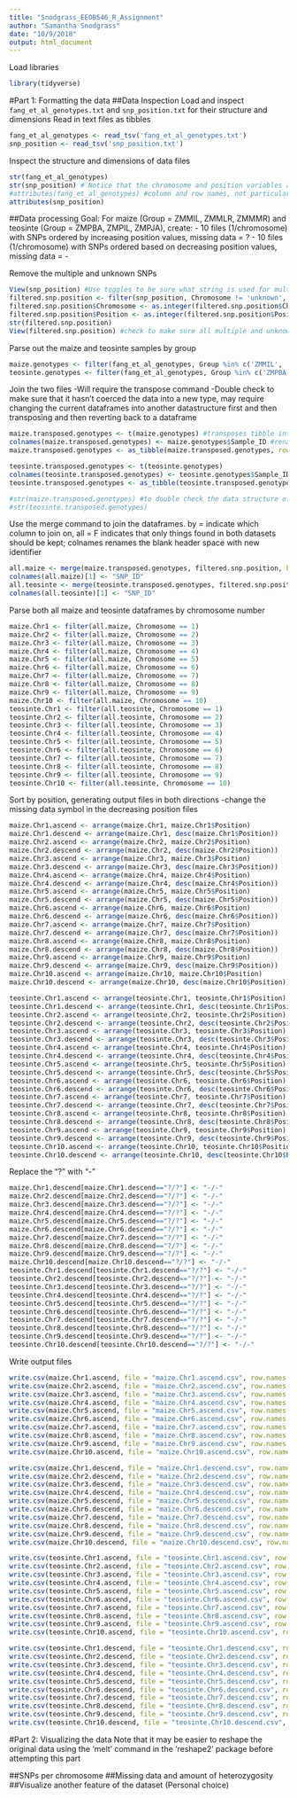 ```yaml
---
title: "Snodgrass_EEOB546_R_Assignment"
author: "Samantha Snodgrass"
date: "10/9/2018"
output: html_document
---
```

Load libraries
```r
library(tidyverse)
```
#Part 1: Formatting the data
##Data Inspection
Load and inspect `fang_et_al_genotypes.txt` and `snp_position.txt` for their structure and dimensions
Read in text files as tibbles
```r
fang_et_al_genotypes <- read_tsv('fang_et_al_genotypes.txt') 
snp_position <- read_tsv('snp_position.txt')
```

Inspect the structure and dimensions of data files
```r
str(fang_et_al_genotypes)
str(snp_position) # Notice that the chromosome and position variables are chr, not integer --> likely due to multiple and unknown positions
#attributes(fang_et_al_genotypes) #column and row names, not particularly helpful with this file
attributes(snp_position)
```

##Data processing
Goal: For maize (Group = ZMMIL, ZMMLR, ZMMMR) and teosinte (Group = ZMPBA, ZMPIL, ZMPJA), create:
  - 10 files (1/chromosome) with SNPs ordered by increasing position values, missing data = ?
  - 10 files (1/chromosome) with SNPs ordered based on decreasing position values, missing data = -

Remove the multiple and unknown SNPs

```r
View(snp_position) #Use toggles to be sure what string is used for multiple and unknown markers
filtered.snp.position <- filter(snp_position, Chromosome != 'unknown', Chromosome != 'multiple', Position != 'multiple')
filtered.snp.position$Chromosome <- as.integer(filtered.snp.position$Chromosome) #changes chr to int
filtered.snp.position$Position <- as.integer(filtered.snp.position$Position)
str(filtered.snp.position)
View(filtered.snp.position) #check to make sure all multiple and unknown markers were removed
```

Parse out the maize and teosinte samples by group
```r
maize.genotypes <- filter(fang_et_al_genotypes, Group %in% c('ZMMIL', 'ZMMLR', 'ZMMMR'))
teosinte.genotypes <- filter(fang_et_al_genotypes, Group %in% c('ZMPBA', 'ZMPIL', 'ZMPJA'))
```

Join the two files
-Will require the transpose command
-Double check to make sure that it hasn't coerced the data into a new type, may require changing the current dataframes into another datastructure first and then transposing and then reverting back to a dataframe
```r
maize.transposed.genotypes <- t(maize.genotypes) #transposes tibble into matrix
colnames(maize.transposed.genotypes) <- maize.genotypes$Sample_ID #renames columns to sampleID
maize.transposed.genotypes <- as_tibble(maize.transposed.genotypes, rownames = NA) #matrix --> tibble while keeping row names

teosinte.transposed.genotypes <- t(teosinte.genotypes)
colnames(teosinte.transposed.genotypes) <- teosinte.genotypes$Sample_ID
teosinte.transposed.genotypes <- as_tibble(teosinte.transposed.genotypes, rownames = NA)

#str(maize.transposed.genotypes) #to double check the data structure of new transposed files
#str(teosinte.transposed.genotypes)
```

Use the merge command to join the dataframes. by = indicate which column to join on, all = F indicates that only things found in both datasets should be kept; colnames renames the blank header space with new identifier
```r
all.maize <- merge(maize.transposed.genotypes, filtered.snp.position, by.x = 0, by.y = 'SNP_ID', all = FALSE)
colnames(all.maize)[1] <- "SNP_ID"
all.teosinte <- merge(teosinte.transposed.genotypes, filtered.snp.position, by.x = 0, by.y = 'SNP_ID', all = FALSE)
colnames(all.teosinte)[1] <- "SNP_ID"
```

Parse both all maize and teosinte dataframes by chromosome number
```r
maize.Chr1 <- filter(all.maize, Chromosome == 1)
maize.Chr2 <- filter(all.maize, Chromosome == 2)
maize.Chr3 <- filter(all.maize, Chromosome == 3)
maize.Chr4 <- filter(all.maize, Chromosome == 4)
maize.Chr5 <- filter(all.maize, Chromosome == 5)
maize.Chr6 <- filter(all.maize, Chromosome == 6)
maize.Chr7 <- filter(all.maize, Chromosome == 7)
maize.Chr8 <- filter(all.maize, Chromosome == 8)
maize.Chr9 <- filter(all.maize, Chromosome == 9)
maize.Chr10 <- filter(all.maize, Chromosome == 10)
teosinte.Chr1 <- filter(all.teosinte, Chromosome == 1)
teosinte.Chr2 <- filter(all.teosinte, Chromosome == 2)
teosinte.Chr3 <- filter(all.teosinte, Chromosome == 3)
teosinte.Chr4 <- filter(all.teosinte, Chromosome == 4)
teosinte.Chr5 <- filter(all.teosinte, Chromosome == 5)
teosinte.Chr6 <- filter(all.teosinte, Chromosome == 6)
teosinte.Chr7 <- filter(all.teosinte, Chromosome == 7)
teosinte.Chr8 <- filter(all.teosinte, Chromosome == 8)
teosinte.Chr9 <- filter(all.teosinte, Chromosome == 9)
teosinte.Chr10 <- filter(all.teosinte, Chromosome == 10)
```

Sort by position, generating output files in both directions
-change the missing data symbol in the decreasing position files
```r
maize.Chr1.ascend <- arrange(maize.Chr1, maize.Chr1$Position)
maize.Chr1.descend <- arrange(maize.Chr1, desc(maize.Chr1$Position))
maize.Chr2.ascend <- arrange(maize.Chr2, maize.Chr2$Position)
maize.Chr2.descend <- arrange(maize.Chr2, desc(maize.Chr2$Position))
maize.Chr3.ascend <- arrange(maize.Chr3, maize.Chr3$Position)
maize.Chr3.descend <- arrange(maize.Chr3, desc(maize.Chr3$Position))
maize.Chr4.ascend <- arrange(maize.Chr4, maize.Chr4$Position)
maize.Chr4.descend <- arrange(maize.Chr4, desc(maize.Chr4$Position))
maize.Chr5.ascend <- arrange(maize.Chr5, maize.Chr5$Position)
maize.Chr5.descend <- arrange(maize.Chr5, desc(maize.Chr5$Position))
maize.Chr6.ascend <- arrange(maize.Chr6, maize.Chr6$Position)
maize.Chr6.descend <- arrange(maize.Chr6, desc(maize.Chr6$Position))
maize.Chr7.ascend <- arrange(maize.Chr7, maize.Chr7$Position)
maize.Chr7.descend <- arrange(maize.Chr7, desc(maize.Chr7$Position))
maize.Chr8.ascend <- arrange(maize.Chr8, maize.Chr8$Position)
maize.Chr8.descend <- arrange(maize.Chr8, desc(maize.Chr8$Position))
maize.Chr9.ascend <- arrange(maize.Chr9, maize.Chr9$Position)
maize.Chr9.descend <- arrange(maize.Chr9, desc(maize.Chr9$Position))
maize.Chr10.ascend <- arrange(maize.Chr10, maize.Chr10$Position)
maize.Chr10.descend <- arrange(maize.Chr10, desc(maize.Chr10$Position))

teosinte.Chr1.ascend <- arrange(teosinte.Chr1, teosinte.Chr1$Position)
teosinte.Chr1.descend <- arrange(teosinte.Chr1, desc(teosinte.Chr1$Position))
teosinte.Chr2.ascend <- arrange(teosinte.Chr2, teosinte.Chr2$Position)
teosinte.Chr2.descend <- arrange(teosinte.Chr2, desc(teosinte.Chr2$Position))
teosinte.Chr3.ascend <- arrange(teosinte.Chr3, teosinte.Chr3$Position)
teosinte.Chr3.descend <- arrange(teosinte.Chr3, desc(teosinte.Chr3$Position))
teosinte.Chr4.ascend <- arrange(teosinte.Chr4, teosinte.Chr4$Position)
teosinte.Chr4.descend <- arrange(teosinte.Chr4, desc(teosinte.Chr4$Position))
teosinte.Chr5.ascend <- arrange(teosinte.Chr5, teosinte.Chr5$Position)
teosinte.Chr5.descend <- arrange(teosinte.Chr5, desc(teosinte.Chr5$Position))
teosinte.Chr6.ascend <- arrange(teosinte.Chr6, teosinte.Chr6$Position)
teosinte.Chr6.descend <- arrange(teosinte.Chr6, desc(teosinte.Chr6$Position))
teosinte.Chr7.ascend <- arrange(teosinte.Chr7, teosinte.Chr7$Position)
teosinte.Chr7.descend <- arrange(teosinte.Chr7, desc(teosinte.Chr7$Position))
teosinte.Chr8.ascend <- arrange(teosinte.Chr8, teosinte.Chr8$Position)
teosinte.Chr8.descend <- arrange(teosinte.Chr8, desc(teosinte.Chr8$Position))
teosinte.Chr9.ascend <- arrange(teosinte.Chr9, teosinte.Chr9$Position)
teosinte.Chr9.descend <- arrange(teosinte.Chr9, desc(teosinte.Chr9$Position))
teosinte.Chr10.ascend <- arrange(teosinte.Chr10, teosinte.Chr10$Position)
teosinte.Chr10.descend <- arrange(teosinte.Chr10, desc(teosinte.Chr10$Position))
```

Replace the "?" with "-"
```r
maize.Chr1.descend[maize.Chr1.descend=="?/?"] <- "-/-"
maize.Chr2.descend[maize.Chr2.descend=="?/?"] <- "-/-"
maize.Chr3.descend[maize.Chr3.descend=="?/?"] <- "-/-"
maize.Chr4.descend[maize.Chr4.descend=="?/?"] <- "-/-"
maize.Chr5.descend[maize.Chr5.descend=="?/?"] <- "-/-"
maize.Chr6.descend[maize.Chr6.descend=="?/?"] <- "-/-"
maize.Chr7.descend[maize.Chr7.descend=="?/?"] <- "-/-"
maize.Chr8.descend[maize.Chr8.descend=="?/?"] <- "-/-"
maize.Chr9.descend[maize.Chr9.descend=="?/?"] <- "-/-"
maize.Chr10.descend[maize.Chr10.descend=="?/?"] <- "-/-"
teosinte.Chr1.descend[teosinte.Chr1.descend=="?/?"] <- "-/-"
teosinte.Chr2.descend[teosinte.Chr2.descend=="?/?"] <- "-/-"
teosinte.Chr3.descend[teosinte.Chr3.descend=="?/?"] <- "-/-"
teosinte.Chr4.descend[teosinte.Chr4.descend=="?/?"] <- "-/-"
teosinte.Chr5.descend[teosinte.Chr5.descend=="?/?"] <- "-/-"
teosinte.Chr6.descend[teosinte.Chr6.descend=="?/?"] <- "-/-"
teosinte.Chr7.descend[teosinte.Chr7.descend=="?/?"] <- "-/-"
teosinte.Chr8.descend[teosinte.Chr8.descend=="?/?"] <- "-/-"
teosinte.Chr9.descend[teosinte.Chr9.descend=="?/?"] <- "-/-"
teosinte.Chr10.descend[teosinte.Chr10.descend=="?/?"] <- "-/-"
```

Write output files
```r
write.csv(maize.Chr1.ascend, file = "maize.Chr1.ascend.csv", row.names = TRUE)
write.csv(maize.Chr2.ascend, file = "maize.Chr2.ascend.csv", row.names = TRUE)
write.csv(maize.Chr3.ascend, file = "maize.Chr3.ascend.csv", row.names = TRUE)
write.csv(maize.Chr4.ascend, file = "maize.Chr4.ascend.csv", row.names = TRUE)
write.csv(maize.Chr5.ascend, file = "maize.Chr5.ascend.csv", row.names = TRUE)
write.csv(maize.Chr6.ascend, file = "maize.Chr6.ascend.csv", row.names = TRUE)
write.csv(maize.Chr7.ascend, file = "maize.Chr7.ascend.csv", row.names = TRUE)
write.csv(maize.Chr8.ascend, file = "maize.Chr8.ascend.csv", row.names = TRUE)
write.csv(maize.Chr9.ascend, file = "maize.Chr9.ascend.csv", row.names = TRUE)
write.csv(maize.Chr10.ascend, file = "maize.Chr10.ascend.csv", row.names = TRUE)

write.csv(maize.Chr1.descend, file = "maize.Chr1.descend.csv", row.names = TRUE)
write.csv(maize.Chr2.descend, file = "maize.Chr2.descend.csv", row.names = TRUE)
write.csv(maize.Chr3.descend, file = "maize.Chr3.descend.csv", row.names = TRUE)
write.csv(maize.Chr4.descend, file = "maize.Chr4.descend.csv", row.names = TRUE)
write.csv(maize.Chr5.descend, file = "maize.Chr5.descend.csv", row.names = TRUE)
write.csv(maize.Chr6.descend, file = "maize.Chr6.descend.csv", row.names = TRUE)
write.csv(maize.Chr7.descend, file = "maize.Chr7.descend.csv", row.names = TRUE)
write.csv(maize.Chr8.descend, file = "maize.Chr8.descend.csv", row.names = TRUE)
write.csv(maize.Chr9.descend, file = "maize.Chr9.descend.csv", row.names = TRUE)
write.csv(maize.Chr10.descend, file = "maize.Chr10.descend.csv", row.names = TRUE)

write.csv(teosinte.Chr1.ascend, file = "teosinte.Chr1.ascend.csv", row.names = TRUE)
write.csv(teosinte.Chr2.ascend, file = "teosinte.Chr2.ascend.csv", row.names = TRUE)
write.csv(teosinte.Chr3.ascend, file = "teosinte.Chr3.ascend.csv", row.names = TRUE)
write.csv(teosinte.Chr4.ascend, file = "teosinte.Chr4.ascend.csv", row.names = TRUE)
write.csv(teosinte.Chr5.ascend, file = "teosinte.Chr5.ascend.csv", row.names = TRUE)
write.csv(teosinte.Chr6.ascend, file = "teosinte.Chr6.ascend.csv", row.names = TRUE)
write.csv(teosinte.Chr7.ascend, file = "teosinte.Chr7.ascend.csv", row.names = TRUE)
write.csv(teosinte.Chr8.ascend, file = "teosinte.Chr8.ascend.csv", row.names = TRUE)
write.csv(teosinte.Chr9.ascend, file = "teosinte.Chr9.ascend.csv", row.names = TRUE)
write.csv(teosinte.Chr10.ascend, file = "teosinte.Chr10.ascend.csv", row.names = TRUE)

write.csv(teosinte.Chr1.descend, file = "teosinte.Chr1.descend.csv", row.names = TRUE)
write.csv(teosinte.Chr2.descend, file = "teosinte.Chr2.descend.csv", row.names = TRUE)
write.csv(teosinte.Chr3.descend, file = "teosinte.Chr3.descend.csv", row.names = TRUE)
write.csv(teosinte.Chr4.descend, file = "teosinte.Chr4.descend.csv", row.names = TRUE)
write.csv(teosinte.Chr5.descend, file = "teosinte.Chr5.descend.csv", row.names = TRUE)
write.csv(teosinte.Chr6.descend, file = "teosinte.Chr6.descend.csv", row.names = TRUE)
write.csv(teosinte.Chr7.descend, file = "teosinte.Chr7.descend.csv", row.names = TRUE)
write.csv(teosinte.Chr8.descend, file = "teosinte.Chr8.descend.csv", row.names = TRUE)
write.csv(teosinte.Chr9.descend, file = "teosinte.Chr9.descend.csv", row.names = TRUE)
write.csv(teosinte.Chr10.descend, file = "teosinte.Chr10.descend.csv", row.names = TRUE)
```

#Part 2: Visualizing the data
Note that it may be easier to reshape the original data using the 'melt' command in the 'reshape2' package before attempting this part

##SNPs per chromosome
##Missing data and amount of heterozygosity
##Visualize another feature of the dataset (Personal choice)